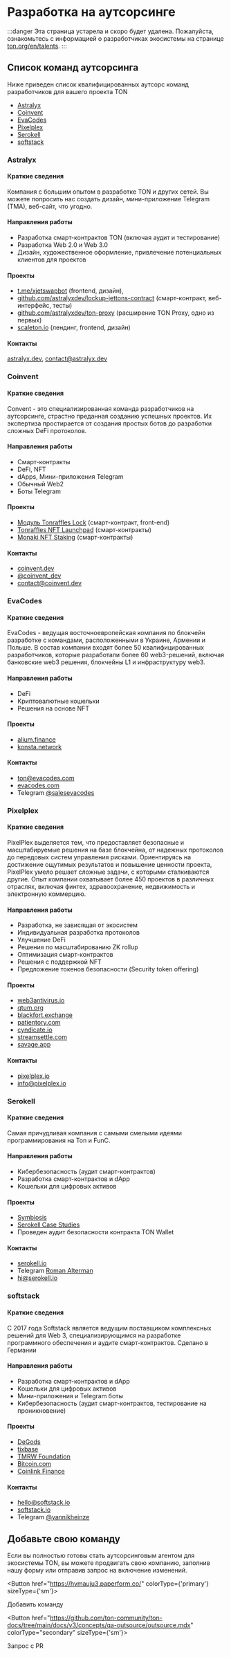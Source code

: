 
# Разработка на аутсорсинге

:::danger
Эта страница устарела и скоро будет удалена. Пожалуйста, ознакомьтесь с информацией о разработчиках экосистемы на странице [ton.org/en/talents](https://ton.org/en/talents).
:::

## Список команд аутсорсинга

Ниже приведен список квалифицированных аутсорс команд разработчиков для вашего проекта TON

- [Astralyx](#astralyx)
- [Coinvent](#coinvent)
- [EvaCodes](#evacodes)
- [Pixelplex](#pixelplex)
- [Serokell](#serokell)
- [softstack](#softstack)

### Astralyx

#### Краткие сведения

Компания с большим опытом в разработке TON и других сетей. Вы можете попросить нас создать дизайн, мини-приложение Telegram (TMA), веб-сайт, что угодно.

#### Направления работы

- Разработка смарт-контрактов TON (включая аудит и тестирование)
- Разработка Web 2.0 и Web 3.0
- Дизайн, художественное оформление, привлечение потенциальных клиентов для проектов

#### Проекты

- [t.me/xjetswapbot](http://t.me/xjetswapbot) (frontend, дизайн),
- [github.com/astralyxdev/lockup-jettons-contract](http://github.com/astralyxdev/lockup-jettons-contract) (смарт-контракт, веб-интерфейс, тесты)
- [github.com/astralyxdev/ton-proxy](http://github.com/astralyxdev/ton-proxy) (расширение TON Proxy, одно из первых)
- [scaleton.io](http://scaleton.io) (лендинг, frontend, дизайн)

#### Контакты

[astralyx.dev](http://astralyx.dev), contact@astralyx.dev

### Coinvent

#### Краткие сведения

Convent - это специализированная команда разработчиков на аутсорсинге, страстно преданная созданию успешных проектов. Их экспертиза простирается от создания простых ботов до разработки сложных DeFi протоколов.

#### Направления работы

- Смарт-контракты
- DeFi, NFT
- dApps, Мини-приложения Telegram
- Обычный Web2
- Боты Telegram

#### Проекты

- [Модуль Tonraffles Lock](https://tonraffles.app/lock) (смарт-контракт, front-end)
- [Tonraffles NFT Launchpad](https://tonraffles.app/nft/launchpad) (смарт-контракты)
- [Monaki NFT Staking](https://www.monaki.life/) (смарт-контракты)

#### Контакты

- [coinvent.dev](https://coinvent.dev)
- [@coinvent_dev](https://t.me/coinvent_dev)
- contact@coinvent.dev

### EvaCodes

#### Краткие сведения

EvaCodes - ведущая восточноевропейская компания по блокчейн разработке с командами, расположенными в Украине, Армении и Польше. В состав компании входят более 50 квалифицированных разработчиков, которые разработали более 60 web3-решений, включая банковские web3 решения, блокчейны L1 и инфраструктуру web3.

#### Направления работы

- DeFi
- Криптовалютные кошельки
- Решения на основе NFT

#### Проекты

- [alium.finance](https://alium.finance/)
- [konsta.network](https://konsta.network/)

#### Контакты

- ton@evacodes.com
- [evacodes.com](https://evacodes.com/)
- Telegram [@salesevacodes](https://t.me/salesevacodes)

### Pixelplex

#### Краткие сведения

PixelPlex выделяется тем, что предоставляет безопасные и масштабируемые решения на базе блокчейна, от надежных протоколов до передовых систем управления рисками. Ориентируясь на достижение ощутимых результатов и повышение ценности проекта, PixelPlex умело решает сложные задачи, с которыми сталкиваются другие. Опыт компании охватывает более 450 проектов в различных отраслях, включая финтех, здравоохранение, недвижимость и электронную коммерцию.

#### Направления работы

- Разработка, не зависящая от экосистем
- Индивидуальная разработка протоколов
- Улучшение DeFi
- Решения по масштабированию ZK rollup
- Оптимизация смарт-контрактов
- Решения с поддержкой NFT
- Предложение токенов безопасности (Security token offering)

#### Проекты

- [web3antivirus.io](https://web3antivirus.io)
- [qtum.org](https://qtum.org)
- [blackfort.exchange](https://blackfort.exchange/)
- [patientory.com](https://patientory.com/)
- [cyndicate.io](https://cyndicate.io)
- [streamsettle.com](https://streamsettle.com/)
- [savage.app](https://savage.app/marketplace)

#### Контакты

- [pixelplex.io](https://pixelplex.io)
- [info@pixelplex.io](mailto:info@pixelplex.io)

### Serokell

#### Краткие сведения

Самая причудливая компания с самыми смелыми идеями программирования на Ton и FunC.

#### Направления работы

- Кибербезопасность (аудит смарт-контрактов)
- Разработка смарт-контрактов и dApp
- Кошельки для цифровых активов

#### Проекты

- [Symbiosis](https://symbiosis.finance/)
- [Serokell Case Studies](https://serokell.io/project-ton-blockchain)
- Проведен аудит безопасности контракта TON Wallet

#### Контакты

- [serokell.io](https://serokell.io/)
- Telegram [Roman Alterman](https://t.me/alterroman)
- hi@serokell.io

### softstack

#### Краткие сведения

С 2017 года Softstack является ведущим поставщиком комплексных решений для Web 3, специализирующимся на разработке программного обеспечения и аудите смарт-контрактов. Сделано в Германии

#### Направления работы

- Разработка смарт-контрактов и dApp
- Кошельки для цифровых активов
- Мини-приложения и Telegram боты
- Кибербезопасность (аудит смарт-контрактов, тестирование на проникновение)

#### Проекты

- [DeGods](https://degods.com)
- [tixbase](https://tixbase.com)
- [TMRW Foundation](https://tmrw.com)
- [Bitcoin.com](https://bitcoin.com)
- [Coinlink Finance](https://coinlink.finance)

#### Контакты

- hello@softstack.io
- [softstack.io](https://softstack.io/)
- Telegram [@yannikheinze](https://t.me/yannikheinze)

## Добавьте свою команду

Если вы полностью готовы стать аутсорсинговым агентом для экосистемы TON, вы можете продвигать свою компанию, заполнив нашу форму или отправив запрос на включение изменений.

<Button href="https://hvmauju3.paperform.co/" colorType={'primary'} sizeType={'sm'}>

Добавить команду

</Button>

<Button href="https://github.com/ton-community/ton-docs/tree/main/docs/v3/concepts/qa-outsource/outsource.mdx"
        colorType="secondary" sizeType={'sm'}>

Запрос с PR

</Button>

<br></br><br></br>

## См. также

- [Поставщики услуг по обеспечению безопасности](/v3/concepts/qa-outsource/auditors/)
